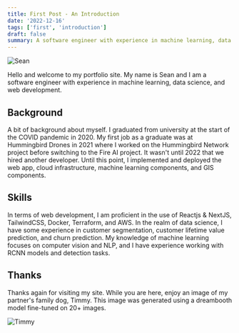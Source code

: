 ```yaml
---
title: First Post - An Introduction
date: '2022-12-16'
tags: ['first', 'introduction']
draft: false
summary: A software engineer with experience in machine learning, data science, and web development
---
```


![Sean](/static/images/first-post-introduction/sean.jpg)

Hello and welcome to my portfolio site. My name is Sean and I am a software engineer with experience in machine learning, data science, and web development.

## Background

A bit of background about myself. I graduated from university at the start of the COVID pandemic in 2020. My first job as a graduate was at Hummingbird Drones in 2021 where I worked on the Hummingbird Network project before switching to the Fire AI project. It wasn't until 2022 that we hired another developer. Until this point, I implemented and deployed the web app, cloud infrastructure, machine learning components, and GIS components.

## Skills

In terms of web development, I am proficient in the use of Reactjs
& NextJS, TailwindCSS, Docker, Terraform, and AWS. In the realm of
data science, I have some experience in customer segmentation, customer
lifetime value prediction, and churn prediction. My knowledge of
machine learning focuses on computer vision and NLP, and I have
experience working with RCNN models and detection tasks.

## Thanks

Thanks again for visiting my site. While you are here, enjoy an image of my partner's family dog, Timmy. This image was generated using a dreambooth model fine-tuned on 20+ images.

![Timmy](/static/images/first-post-introduction/timmy-stable-diffusion.jpg)
